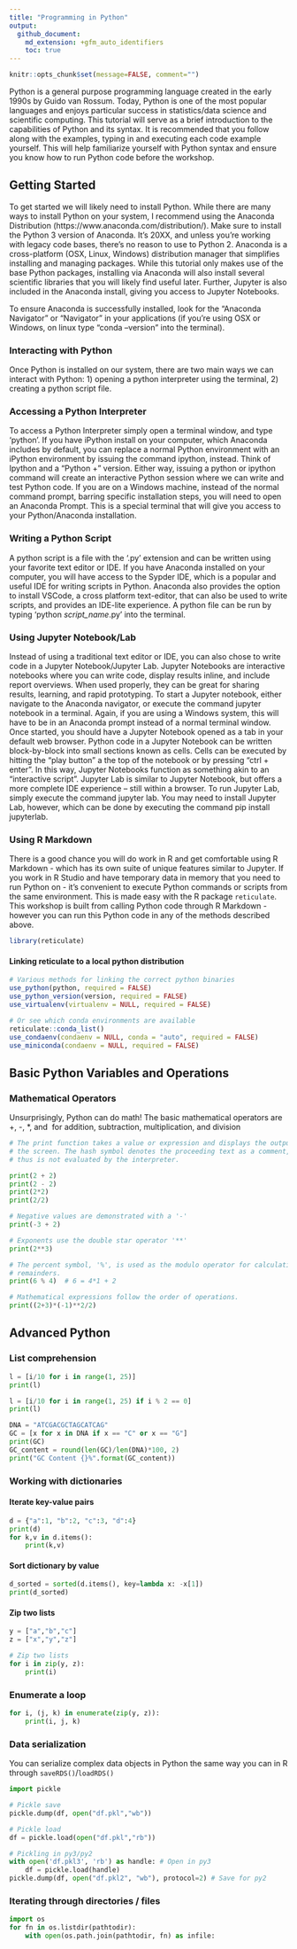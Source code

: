 ```yaml
---
title: "Programming in Python"
output:
  github_document:
    md_extension: +gfm_auto_identifiers
    toc: true
---
```


<!-- README.md is generated from README.Rmd. Please edit that file -->

```r
knitr::opts_chunk$set(message=FALSE, comment="")
```

Python is a general purpose programming language created in the early 1990s by Guido van Rossum. Today, Python is one of the most popular languages and enjoys particular success in statistics/data science and scientific computing. This tutorial will serve as a brief introduction to the capabilities of Python and its syntax. It is recommended that you follow along with the examples, typing in and executing each code example yourself. This will help familiarize yourself with Python syntax and ensure you know how to run Python code before the workshop.

## Getting Started
To get started we will likely need to install Python. While there are many ways to install Python on your system, I recommend using the Anaconda Distribution (https://www.anaconda.com/distribution/). Make sure to install the Python 3 version of Anaconda. It’s 20XX, and unless you’re working with legacy code bases, there’s no reason to use to Python 2. Anaconda is a cross-platform (OSX, Linux, Windows) distribution manager that simplifies installing and managing packages. While this tutorial only makes use of the base Python packages, installing via Anaconda will also install several scientific libraries that you will likely find useful later. Further, Jupyter is also included in the Anaconda install, giving you access to Jupyter Notebooks.

To ensure Anaconda is successfully installed, look for the “Anaconda Navigator” or “Navigator” in your applications (if you’re using OSX or Windows, on linux type “conda –version” into the terminal).

### Interacting with Python
Once Python is installed on our system, there are two main ways we can interact with Python: 1) opening a python interpreter using the terminal, 2) creating a python script file.

### Accessing a Python Interpreter
To access a Python Interpreter simply open a terminal window, and type ‘python’. If you have iPython install on your computer, which Anaconda includes by default, you can replace a normal Python environment with an iPython environment by issuing the command ipython, instead. Think of Ipython and a “Python +” version. Either way, issuing a python or ipython command will create an interactive Python session where we can write and test Python code. If you are on a Windows machine, instead of the normal command prompt, barring specific installation steps, you will need to open an Anaconda Prompt. This is a special terminal that will give you access to your Python/Anaconda installation.

### Writing a Python Script
A python script is a file with the ‘.py’ extension and can be written using your favorite text editor or IDE. If you have Anaconda installed on your computer, you will have access to the Sypder IDE, which is a popular and useful IDE for writing scripts in Python. Anaconda also provides the option to install VSCode, a cross platform text-editor, that can also be used to write scripts, and provides an IDE-lite experience. A python file can be run by typing ‘python *script_name*.py’ into the terminal.

### Using Jupyter Notebook/Lab
Instead of using a traditional text editor or IDE, you can also chose to write code in a Jupyter Notebook/Jupyter Lab. Jupyter Notebooks are interactive notebooks where you can write code, display results inline, and include report overviews. When used properly, they can be great for sharing results, learning, and rapid prototyping. To start a Jupyter notebook, either navigate to the Anaconda navigator, or execute the command jupyter notebook in a terminal. Again, if you are using a Windows system, this will have to be in an Anaconda prompt instead of a normal terminal window. Once started, you should have a Jupyter Notebook opened as a tab in your default web browser. Python code in a Jupyter Notebook can be written block-by-block into small sections known as cells. Cells can be executed by hitting the “play button” a the top of the notebook or by pressing “ctrl + enter”. In this way, Jupyter Notebooks function as something akin to an “interactive script”. Jupyter Lab is similar to Jupyter Notebook, but offers a more complete IDE experience – still within a browser. To run Jupyter Lab, simply execute the command jupyter lab. You may need to install Jupyter Lab, however, which can be done by executing the command pip install jupyterlab.

### Using R Markdown
There is a good chance you will do work in R and get comfortable using R Markdown - which has its own suite of unique features similar to Jupyter. If you work in R Studio and have temporary data in memory that you need to run Python on - it's convenient to execute Python commands or scripts from the same environment. This is made easy with the R package `reticulate`. This workshop is built from calling Python code through R Markdown - however you can run this Python code in any of the methods described above.

```r
library(reticulate)
```

#### Linking reticulate to a local python distribution
```r
# Various methods for linking the correct python binaries
use_python(python, required = FALSE)
use_python_version(version, required = FALSE)
use_virtualenv(virtualenv = NULL, required = FALSE)

# Or see which conda environments are available
reticulate::conda_list()
use_condaenv(condaenv = NULL, conda = "auto", required = FALSE)
use_miniconda(condaenv = NULL, required = FALSE)
```

## Basic Python Variables and Operations

### Mathematical Operators
Unsurprisingly, Python can do math! The basic mathematical operators are +, -, *, and \ for addition, subtraction, multiplication, and division

```python
# The print function takes a value or expression and displays the output to
# the screen. The hash symbol denotes the proceeding text as a comment, and
# thus is not evaluated by the interpreter.

print(2 + 2)
print(2 - 2)
print(2*2)
print(2/2)
```

```python
# Negative values are demonstrated with a '-'
print(-3 + 2)
```

```python
# Exponents use the double star operator '**'
print(2**3)
```

```python
# The percent symbol, '%', is used as the modulo operator for calculating
# remainders.
print(6 % 4)  # 6 = 4*1 + 2
```

```python
# Mathematical expressions follow the order of operations.
print((2+3)*(-1)**2/2)
```

## Advanced Python

### List comprehension
```python
l = [i/10 for i in range(1, 25)]
print(l)

```

```python
l = [i/10 for i in range(1, 25) if i % 2 == 0]
print(l)

```

```python
DNA = "ATCGACGCTAGCATCAG"
GC = [x for x in DNA if x == "C" or x == "G"]
print(GC)
GC_content = round(len(GC)/len(DNA)*100, 2)
print("GC Content {}%".format(GC_content))

```

### Working with dictionaries

#### Iterate key-value pairs
```python
d = {"a":1, "b":2, "c":3, "d":4}
print(d)
for k,v in d.items():
    print(k,v)

```

#### Sort dictionary by value
```python
d_sorted = sorted(d.items(), key=lambda x: -x[1])
print(d_sorted)

```

#### Zip two lists
```python
y = ["a","b","c"]
z = ["x","y","z"]

# Zip two lists
for i in zip(y, z):
    print(i)
```
    
###  Enumerate a loop
```python
for i, (j, k) in enumerate(zip(y, z)):
    print(i, j, k)

```

### Data serialization
You can serialize complex data objects in Python the same way you can in R through `saveRDS()`/`loadRDS()`

```python
import pickle

# Pickle save
pickle.dump(df, open("df.pkl","wb"))

# Pickle load
df = pickle.load(open("df.pkl","rb"))

# Pickling in py3/py2
with open('df.pkl3', 'rb') as handle: # Open in py3
    df = pickle.load(handle)
pickle.dump(df, open("df.pkl2", "wb"), protocol=2) # Save for py2
```

### Iterating through directories / files
```python
import os
for fn in os.listdir(pathtodir):
    with open(os.path.join(pathtodir, fn) as infile:
```

